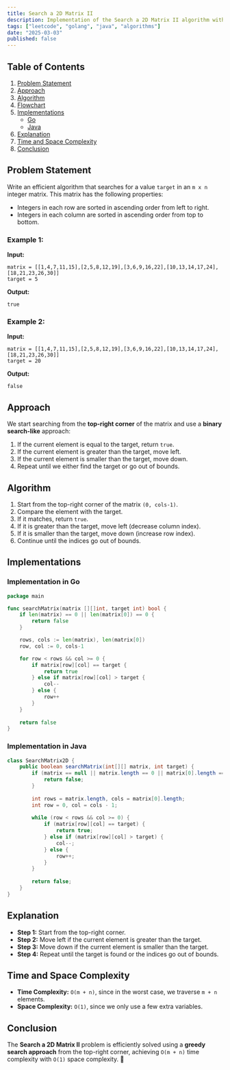 ```yaml
---
title: Search a 2D Matrix II
description: Implementation of the Search a 2D Matrix II algorithm with Go and Java.
tags: ["leetcode", "golang", "java", "algorithms"]
date: "2025-03-03"
published: false
---
```


## Table of Contents

1. [Problem Statement](#problem-statement)
2. [Approach](#approach)
3. [Algorithm](#algorithm)
4. [Flowchart](#flowchart)
5. [Implementations](#implementations)
   - [Go](#implementation-in-go)
   - [Java](#implementation-in-java)
6. [Explanation](#explanation)
7. [Time and Space Complexity](#time-and-space-complexity)
8. [Conclusion](#conclusion)

## Problem Statement

Write an efficient algorithm that searches for a value `target` in an `m x n` integer matrix. This matrix has the following properties:

- Integers in each row are sorted in ascending order from left to right.
- Integers in each column are sorted in ascending order from top to bottom.

### Example 1:

**Input:**
```
matrix = [[1,4,7,11,15],[2,5,8,12,19],[3,6,9,16,22],[10,13,14,17,24],[18,21,23,26,30]]
target = 5
```
**Output:**
```
true
```

### Example 2:

**Input:**
```
matrix = [[1,4,7,11,15],[2,5,8,12,19],[3,6,9,16,22],[10,13,14,17,24],[18,21,23,26,30]]
target = 20
```
**Output:**
```
false
```

## Approach

We start searching from the **top-right corner** of the matrix and use a **binary search-like** approach:

1. If the current element is equal to the target, return `true`.
2. If the current element is greater than the target, move left.
3. If the current element is smaller than the target, move down.
4. Repeat until we either find the target or go out of bounds.

## Algorithm

1. Start from the top-right corner of the matrix `(0, cols-1)`.
2. Compare the element with the target.
3. If it matches, return `true`.
4. If it is greater than the target, move left (decrease column index).
5. If it is smaller than the target, move down (increase row index).
6. Continue until the indices go out of bounds.

## Implementations

### Implementation in Go

```go
package main

func searchMatrix(matrix [][]int, target int) bool {
    if len(matrix) == 0 || len(matrix[0]) == 0 {
        return false
    }

    rows, cols := len(matrix), len(matrix[0])
    row, col := 0, cols-1 

    for row < rows && col >= 0 { 
        if matrix[row][col] == target {
            return true
        } else if matrix[row][col] > target {
            col-- 
        } else {
            row++ 
        }
    }
    
    return false
}
```

### Implementation in Java

```java
class SearchMatrix2D {
    public boolean searchMatrix(int[][] matrix, int target) {
        if (matrix == null || matrix.length == 0 || matrix[0].length == 0) {
            return false;
        }
        
        int rows = matrix.length, cols = matrix[0].length;
        int row = 0, col = cols - 1;
        
        while (row < rows && col >= 0) {
            if (matrix[row][col] == target) {
                return true;
            } else if (matrix[row][col] > target) {
                col--;
            } else {
                row++;
            }
        }
        
        return false;
    }
}
```

## Explanation

- **Step 1:** Start from the top-right corner.
- **Step 2:** Move left if the current element is greater than the target.
- **Step 3:** Move down if the current element is smaller than the target.
- **Step 4:** Repeat until the target is found or the indices go out of bounds.

## Time and Space Complexity

- **Time Complexity:** `O(m + n)`, since in the worst case, we traverse `m + n` elements.
- **Space Complexity:** `O(1)`, since we only use a few extra variables.

## Conclusion

The **Search a 2D Matrix II** problem is efficiently solved using a **greedy search approach** from the top-right corner, achieving `O(m + n)` time complexity with `O(1)` space complexity. 🚀


